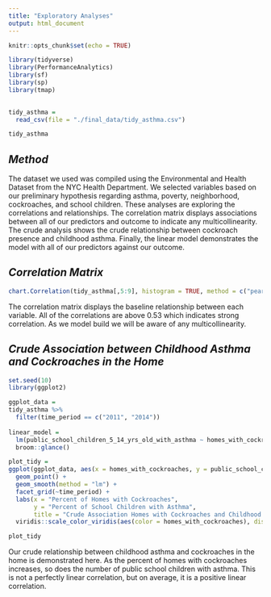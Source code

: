 ```yaml
---
title: "Exploratory Analyses"
output: html_document
---
```


```r
knitr::opts_chunk$set(echo = TRUE)

library(tidyverse)
library(PerformanceAnalytics)
library(sf)
library(sp)
library(tmap)
  

tidy_asthma = 
  read_csv(file = "./final_data/tidy_asthma.csv")

tidy_asthma 
```

## _Method_
The dataset we used was compiled using the Environmental and Health Dataset from the NYC Health Department. We selected variables based on our preliminary hypothesis regarding asthma, poverty, neighborhood, cockroaches, and school children. These analyses are exploring the correlations and relationships. The correlation matrix displays associations between all of our predictors and outcome to indicate any multicollinearity. The crude analysis shows the crude relationship between cockroach presence and childhood asthma. Finally, the linear model demonstrates the model with all of our predictors against our outcome. 

## _Correlation Matrix_
```r

chart.Correlation(tidy_asthma[,5:9], histogram = TRUE, method = c("pearson", "kendall", "spearman"))
```

The correlation matrix displays the baseline relationship between each variable. All of the correlations are above 0.53 which indicates strong correlation. As we model build we will be aware of any multicollinearity.

## _Crude Association between Childhood Asthma and Cockroaches in the Home_

```r

set.seed(10)
library(ggplot2)

ggplot_data = 
tidy_asthma %>%
  filter(time_period == c("2011", "2014"))
  
linear_model = 
  lm(public_school_children_5_14_yrs_old_with_asthma ~ homes_with_cockroaches * poverty * time_period * geo_join_id, data = ggplot_data) %>%
  broom::glance()

plot_tidy = 
ggplot(ggplot_data, aes(x = homes_with_cockroaches, y = public_school_children_5_14_yrs_old_with_asthma, color = homes_with_cockroaches)) +
  geom_point() + 
  geom_smooth(method = "lm") +
  facet_grid(~time_period) +
  labs(x = "Percent of Homes with Cockroaches",
       y = "Percent of School Children with Asthma",
       title = "Crude Association Homes with Cockroaches and Childhood Asthma") +
  viridis::scale_color_viridis(aes(color = homes_with_cockroaches), discrete = FALSE)

plot_tidy

```

Our crude relationship between childhood asthma and cockroaches in the home is demonstrated here. As the percent of homes with cockroaches increases, so does the number of public school children with asthma. This is not a perfectly linear correlation, but on average, it is a positive linear correlation. 



